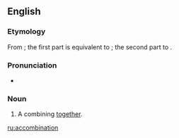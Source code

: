 ==English==

===Etymology===
From {{etyl|la|en}}; the first part is equivalent to {{m|la|ad}}; the second part to {{m|en|combination}}.

===Pronunciation===
* {{rhymes|eɪʃən|lang=en}}

===Noun===
{{en-noun}}

# {{context|rare|lang=en}} A combining [[together]].

[[ru:accombination]]
